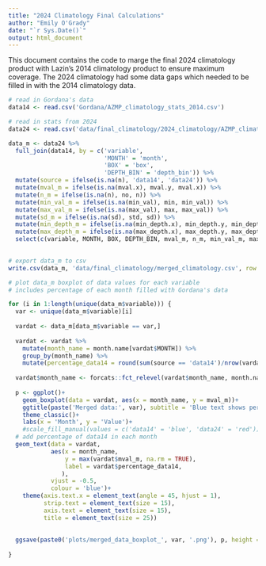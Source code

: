 ```yaml
---
title: "2024 Climatology Final Calculations"
author: "Emily O'Grady"
date: "`r Sys.Date()`"
output: html_document
---
```


This document contains the code to marge the final 2024 climatology product with
Lazin's 2014 climatology product to ensure maximum coverage. The 2024 climatology
had some data gaps which needed to be filled in with the 2014 climatology data.

```r
# read in Gordana's data
data14 <- read.csv('Gordana/AZMP_climatology_stats_2014.csv')

# read in stats from 2024
data24 <- read.csv('data/final_climatology/2024_climatology/AZMP_climatology_2024-06-03.csv')

```



```r
data_m <- data24 %>%
  full_join(data14, by = c('variable',
                           'MONTH' = 'month',
                           'BOX' = 'box',
                           'DEPTH_BIN' = 'depth_bin')) %>%
  mutate(source = ifelse(is.na(n), 'data14', 'data24')) %>%
  mutate(mval_m = ifelse(is.na(mval.x), mval.y, mval.x)) %>%
  mutate(n_m = ifelse(is.na(n), no, n)) %>%
  mutate(min_val_m = ifelse(is.na(min_val), min, min_val)) %>%
  mutate(max_val_m = ifelse(is.na(max_val), max, max_val)) %>%
  mutate(sd_m = ifelse(is.na(sd), std, sd)) %>%
  mutate(min_depth_m = ifelse(is.na(min_depth.x), min_depth.y, min_depth.x)) %>%
  mutate(max_depth_m = ifelse(is.na(max_depth.x), max_depth.y, max_depth.x)) %>%
  select(c(variable, MONTH, BOX, DEPTH_BIN, mval_m, n_m, min_val_m, max_val_m, sd_m, min_depth_m, max_depth_m, source))
  
```

```r
# export data_m to csv
write.csv(data_m, 'data/final_climatology/merged_climatology.csv', row.names = FALSE)

```


```r

# plot data_m boxplot of data values for each variable
# includes percentage of each month filled with Gordana's data

for (i in 1:length(unique(data_m$variable))) {
  var <- unique(data_m$variable)[i]
  
  vardat <- data_m[data_m$variable == var,]
  
  vardat <- vardat %>%
    mutate(month_name = month.name[vardat$MONTH]) %>%
    group_by(month_name) %>%
    mutate(percentage_data14 = round(sum(source == 'data14')/nrow(vardat)*100, digits = 2))
  
  vardat$month_name <- forcats::fct_relevel(vardat$month_name, month.name)
  
  p <- ggplot()+
    geom_boxplot(data = vardat, aes(x = month_name, y = mval_m))+
    ggtitle(paste('Merged data:', var), subtitle = 'Blue text shows percentage of 2014 data included in each month')+
    theme_classic()+
    labs(x = 'Month', y = 'Value')+
    #scale_fill_manual(values = c('data14' = 'blue', 'data24' = 'red'))+
  # add percentage of data14 in each month
  geom_text(data = vardat,
            aes(x = month_name,
                y = max(vardat$mval_m, na.rm = TRUE), 
                label = vardat$percentage_data14,
               ),
            vjust = -0.5, 
            colour = 'blue')+
    theme(axis.text.x = element_text(angle = 45, hjust = 1),
          strip.text = element_text(size = 15),
          axis.text = element_text(size = 15),
          title = element_text(size = 25))
  
  
  ggsave(paste0('plots/merged_data_boxplot_', var, '.png'), p, height = 12, width = 12)
  
}
```



